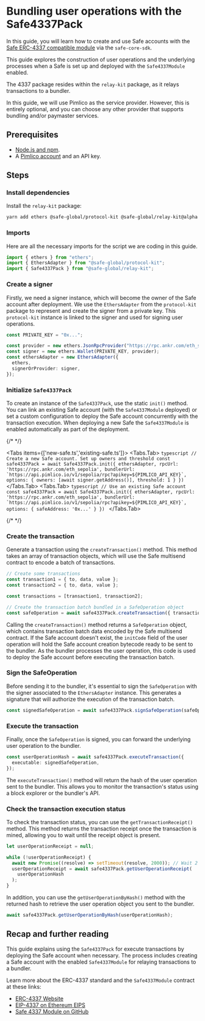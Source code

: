 
# Bundling user operations with the Safe4337Pack

In this guide, you will learn how to create and use Safe accounts with the [Safe ERC-4337 compatible module](https://github.com/safe-global/safe-modules/tree/main/modules/4337/contracts/Safe4337Module.sol) via the `safe-core-sdk`.

This guide explores the construction of user operations and the underlying processes when a Safe is set up and deployed with the `Safe4337Module` enabled.

The 4337 package resides within the `relay-kit` package, as it relays transactions to a bundler.

In this guide, we will use Pimlico as the service provider. However, this is entirely optional, and you can choose any other provider that supports bundling and/or paymaster services.

## Prerequisites

- [Node.js and npm](https://docs.npmjs.com/downloading-and-installing-node-js-and-npm).
- A [Pimlico account](https://dashboard.pimlico.io) and an API key.

## Steps

<Steps>

### Install dependencies

Install the `relay-kit` package:

```bash
yarn add ethers @safe-global/protocol-kit @safe-global/relay-kit@alpha
```

### Imports

Here are all the necessary imports for the script we are coding in this guide.

```typescript
import { ethers } from "ethers";
import { EthersAdapter } from "@safe-global/protocol-kit";
import { Safe4337Pack } from "@safe-global/relay-kit";
```

### Create a signer

Firstly, we need a signer instance, which will become the owner of the Safe account after deployment. We use the `EthersAdapter` from the `protocol-kit` package to represent and create the signer from a private key. This `protocol-kit` instance is linked to the signer and used for signing user operations.

```typescript
const PRIVATE_KEY = "0x...";

const provider = new ethers.JsonRpcProvider("https://rpc.ankr.com/eth_sepolia");
const signer = new ethers.Wallet(PRIVATE_KEY, provider);
const ethersAdapter = new EthersAdapter({
  ethers,
  signerOrProvider: signer,
});
```

### Initialize `Safe4337Pack`

To create an instance of the `Safe4337Pack`, use the static `init()` method. You can link an existing Safe account (with the `Safe4337Module` deployed) or set a custom configuration to deploy the Safe account concurrently with the transaction execution. When deploying a new Safe the `Safe4337Module` is enabled automatically as part of the deployment.

{/* <!-- vale off --> */}

<Tabs items={['new-safe.ts','existing-safe.ts']}>
  <Tabs.Tab>
    ```typescript
    // Create a new Safe account. Set up owners and threshold
    const safe4337Pack = await Safe4337Pack.init({
      ethersAdapter,
      rpcUrl: 'https://rpc.ankr.com/eth_sepolia',
      bundlerUrl: `https://api.pimlico.io/v1/sepolia/rpc?apikey=${PIMLICO_API_KEY}`,
      options: {
        owners: [await signer.getAddress()],
        threshold: 1
      }
    })
    ```
  </Tabs.Tab>
  <Tabs.Tab>
    ```typescript
    // Use an existing Safe account
    const safe4337Pack = await Safe4337Pack.init({
      ethersAdapter,
      rpcUrl: 'https://rpc.ankr.com/eth_sepolia',
      bundlerUrl: `https://api.pimlico.io/v1/sepolia/rpc?apikey=${PIMLICO_API_KEY}`,
      options: {
        safeAddress: '0x...'
      }
    })
    ```
    </Tabs.Tab>
</Tabs>

{/* <!-- vale on --> */}

### Create the transaction

Generate a transaction using the `createTransaction()` method. This method takes an array of transaction objects, which will use the Safe multisend contract to encode a batch of transactions.

```typescript
// Create some transactions
const transaction1 = { to, data, value };
const transaction2 = { to, data, value };

const transactions = [transaction1, transaction2];

// Create the transaction batch bundled in a SafeOperation object
const safeOperation = await safe4337Pack.createTransaction({ transactions });
```

Calling the `createTransaction()` method returns a `SafeOperation` object, which contains transaction batch data encoded by the Safe multisend contract. If the Safe account doesn't exist, the `initCode` field of the user operation will hold the Safe account creation bytecode ready to be sent to the bundler. As the bundler processes the user operation, this code is used to deploy the Safe account before executing the transaction batch.

### Sign the SafeOperation

Before sending it to the bundler, it's essential to sign the `SafeOperation` with the signer associated to the `EthersAdapter` instance. This generates a signature that will authorize the execution of the transaction batch.

```typescript
const signedSafeOperation = await safe4337Pack.signSafeOperation(safeOperation);
```

### Execute the transaction

Finally, once the `SafeOperation` is signed, you can forward the underlying user operation to the bundler.

```typescript
const userOperationHash = await safe4337Pack.executeTransaction({
  executable: signedSafeOperation,
});
```

The `executeTransaction()` method will return the hash of the user operation sent to the bundler. This allows you to monitor the transaction's status using a block explorer or the bundler's API.

### Check the transaction execution status

To check the transaction status, you can use the `getTransactionReceipt()` method. This method returns the transaction receipt once the transaction is mined, allowing you to wait until the receipt object is present.

```typescript
let userOperationReceipt = null;

while (!userOperationReceipt) {
  await new Promise((resolve) => setTimeout(resolve, 2000)); // Wait 2 seconds before checking the status again
  userOperationReceipt = await safe4337Pack.getUserOperationReceipt(
    userOperationHash
  );
}
```

In addition, you can use the `getUserOperationByHash()` method with the returned hash to retrieve the user operation object you sent to the bundler.

```typescript
await safe4337Pack.getUserOperationByHash(userOperationHash);
```

</Steps>

## Recap and further reading

This guide explains using the `Safe4337Pack` for execute transactions by deploying the Safe account when necessary. The process includes creating a Safe account with the enabled `Safe4337Module` for relaying transactions to a bundler.

Learn more about the ERC-4337 standard and the `Safe4337Module` contract at these links:

- [ERC-4337 Website](https://www.erc4337.io)
- [EIP-4337 on Ethereum EIPS](https://eips.ethereum.org/EIPS/eip-4337)
- [Safe 4337 Module on GitHub](https://github.com/safe-global/safe-modules/tree/main/modules/4337)
